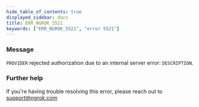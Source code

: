 ```yaml
---
hide_table_of_contents: true
displayed_sidebar: docs
title: ERR_NGROK_5521
keywords: ["ERR_NGROK_5521", "error 5521"]
---
```


### Message

`PROVIDER` rejected authorization due to an internal server error: `DESCRIPTION`.

### Further help

If you're having trouble resolving this error, please reach out to [support@ngrok.com](mailto:support@ngrok.com?subject=Help%20with%20ERR_NGROK_5521)
